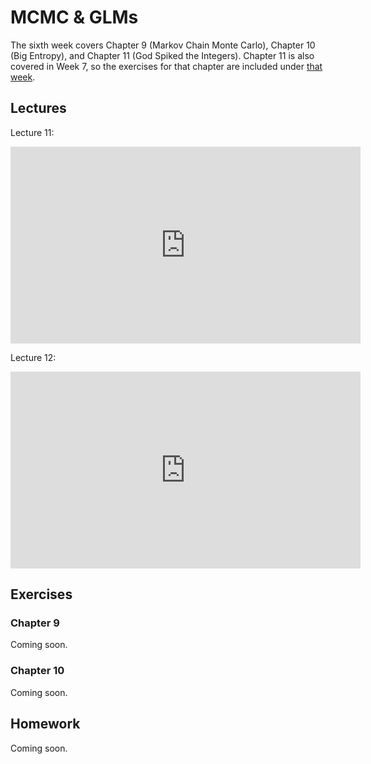 # MCMC & GLMs

The sixth week covers Chapter 9 (Markov Chain Monte Carlo), Chapter 10 (Big Entropy), and Chapter 11 (God Spiked the Integers). Chapter 11 is also covered in Week 7, so the exercises for that chapter are included under [that week](#glm-iis).

## Lectures

Lecture 11:

<iframe width="560" height="315" src="https://www.youtube.com/embed/-4y4X8ELcEM" frameborder="0" allow="accelerometer; autoplay; encrypted-media; gyroscope; picture-in-picture" allowfullscreen></iframe>

Lecture 12:

<iframe width="560" height="315" src="https://www.youtube.com/embed/hRJtKCIDTwc" frameborder="0" allow="accelerometer; autoplay; encrypted-media; gyroscope; picture-in-picture" allowfullscreen></iframe>

## Exercises

### Chapter 9

Coming soon.

### Chapter 10

Coming soon.

## Homework

Coming soon.
